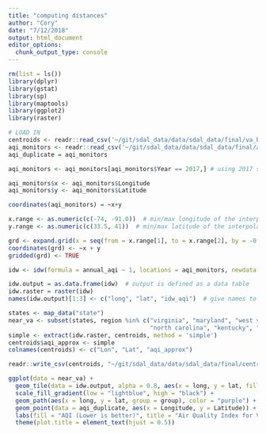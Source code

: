 ```yaml
---
title: "computing distances"
author: "Cory"
date: "7/12/2018"
output: html_document
editor_options: 
  chunk_output_type: console
---
```


```r
rm(list = ls())
library(dplyr)
library(gstat)
library(sp)
library(maptools)
library(ggplot2)
library(raster)
```

```r
# LOAD IN
centroids <- readr::read_csv('~/git/sdal_data/data/sdal_data/final/va_bg_centroids.csv')
aqi_monitors <- readr::read_csv('~/git/sdal_data/data/sdal_data/final/annual_AQI.csv')
aqi_duplicate = aqi_monitors
```

```r
aqi_monitors <- aqi_monitors[aqi_monitors$Year == 2017,] # using 2017 subset for now, will change later

aqi_monitors$x <- aqi_monitors$Longitude
aqi_monitors$y <- aqi_monitors$Latitude

coordinates(aqi_monitors) = ~x+y

x.range <- as.numeric(c(-74, -91.0))  # min/max longitude of the interpolation area
y.range <- as.numeric(c(33.5, 41))  # min/max latitude of the interpolation area

grd <- expand.grid(x = seq(from = x.range[1], to = x.range[2], by = -0.05), y = seq(from = y.range[1], to = y.range[2], by = 0.05))  # expand points to grid
coordinates(grd) <- ~x + y
gridded(grd) <- TRUE

idw <- idw(formula = annual_aqi ~ 1, locations = aqi_monitors, newdata = grd)
```

```r
idw.output = as.data.frame(idw)  # output is defined as a data table
idw.raster = raster(idw)
names(idw.output)[1:3] <- c("long", "lat", "idw_aqi")  # give names to the modelled variables

states <- map_data("state")
near_va <- subset(states, region %in% c("virginia", "maryland", "west virginia",
                                        "north carolina", "kentucky", "tennessee"))
simple <- extract(idw.raster, centroids, method = 'simple')
centroids$aqi_approx <- simple
colnames(centroids) <- c("Lon", "Lat", "aqi_approx")
```

```r
readr::write_csv(centroids, "~/git/sdal_data/data/sdal_data/final/centroids_with_aqi.csv")
```

```r
ggplot(data = near_va) +
  geom_tile(data = idw.output, alpha = 0.8, aes(x = long, y = lat, fill = round(idw_aqi, 0))) +
  scale_fill_gradient(low = "lightblue", high = "black") +
  geom_path(aes(x = long, y = lat, group = group), color = "purple") +
  geom_point(data = aqi_duplicate, aes(x = Longitude, y = Latitude)) +
  labs(fill = "AQI (Lower is better)", title = "Air Quality Index for Virginia and its Bordering States") +
  theme(plot.title = element_text(hjust = 0.5))
```

